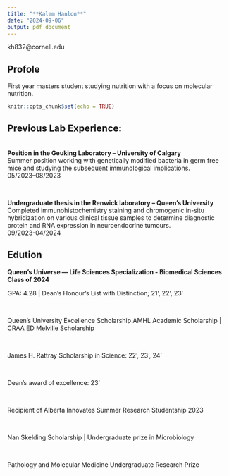 ```yaml
---
title: "**Kalem Hanlon**"
date: "2024-09-06"
output: pdf_document
---
```

kh832@cornell.edu

## Profole
First year masters student studying nutrition with a focus on molecular nutrition. 
```r
knitr::opts_chunk$set(echo = TRUE)
```

## Previous Lab Experience:
<br> 
**Position in the Geuking Laboratory – University of Calgary**  
Summer position working with genetically modified bacteria in germ free mice and studying the subsequent immunological implications.  
05/2023–08/2023

<br>

**Undergraduate thesis in the Renwick laboratory – Queen’s University**     
Completed immunohistochemistry staining and chromogenic in-situ hybridization on various clinical tissue samples to determine diagnostic protein and RNA expression in neuroendocrine tumours.  
09/2023-04/2024

## Edution
**Queen’s Universe — Life Sciences Specialization - Biomedical Sciences	Class of 2024**  

GPA: 4.28 | Dean’s Honour’s List with Distinction; 21’, 22’, 23’

<br>

Queen’s University Excellence Scholarship
AMHL Academic Scholarship | CRAA ED Melville Scholarship

<br>

James H. Rattray Scholarship in Science: 22’, 23’, 24’

<br>

Dean’s award of excellence: 23’

<br>

Recipient of Alberta Innovates Summer Research Studentship 2023

<br>

Nan Skelding Scholarship | Undergraduate prize in Microbiology

<br>

Pathology and Molecular Medicine Undergraduate Research Prize

	



